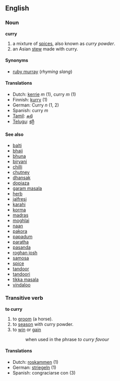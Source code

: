 ==English==
===Noun===
'''curry'''

# a mixture of [[spice]]s, also known as ''curry powder''.
# an Asian [[stew]] made with curry.

====Synonyms====
*[[ruby murray]] (''rhyming slang'')

====Translations====
*Dutch: [[kerrie]] ''m'' (1), curry ''m'' (1)
*Finnish: [[kurry]] (1)
*German: Curry ''n'' (1, 2)
*Spanish: curry ''m''
*[[Tamil]]: [[கறி]]
*[[Telugu]]: [[కర్రీ]]

====See also====
*[[balti]]
*[[bhaji]]
*[[bhuna]]
*[[biryani]]
*[[chilli]]
*[[chutney]]
*[[dhansak]]
*[[dopiaza]]
*[[garam masala]]
*[[herb]]
*[[jalfresi]]
*[[karahi]]
*[[korma]]
*[[madras]]
*[[moghlai]]
*[[naan]]
*[[pakora]]
*[[papadum]]
*[[paratha]]
*[[pasanda]]
*[[roghan josh]]
*[[samosa]]
*[[spice]]
*[[tandoor]]
*[[tandoori]]
*[[tikka masala]]
*[[vindaloo]]

===Transitive verb===
'''to curry'''

# to [[groom]] (a horse).
# to [[season]] with curry powder.
# to [[win]] or [[gain]]
#: when used in the phrase ''to curry favour''

====Translations====
*Dutch: [[roskammen]] (1)
*German: [[striegeln]] (1)
*Spanish: congraciarse con (3)